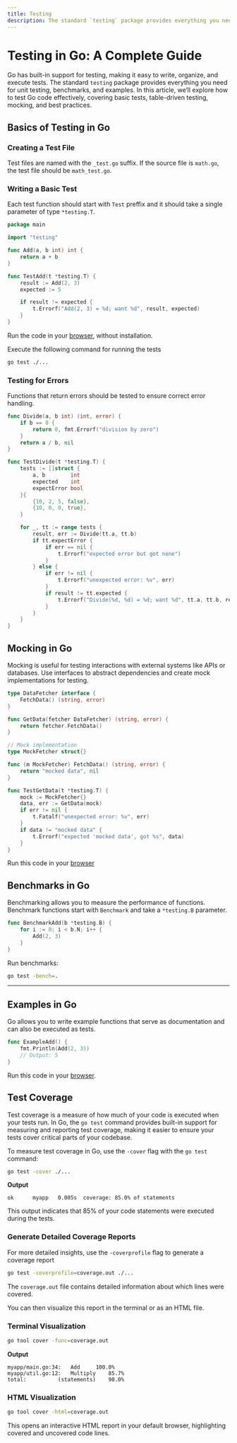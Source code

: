 ```yaml
---
title: Testing
description: The standard `testing` package provides everything you need for unit testing, benchmarks, and examples
---
```


# Testing in Go: A Complete Guide

Go has built-in support for testing, making it easy to write, organize, and execute tests. The standard `testing` package provides everything you need for unit testing, benchmarks, and examples. In this article, we’ll explore how to test Go code effectively, covering basic tests, table-driven testing, mocking, and best practices.

## Basics of Testing in Go

### Creating a Test File
Test files are named with the `_test.go` suffix. If the source file is `math.go`, the test file should be `math_test.go`.

### Writing a Basic Test
Each test function should start with `Test` preffix and it should take a single parameter of type `*testing.T`.

```go
package main

import "testing"

func Add(a, b int) int {
	return a + b
}

func TestAdd(t *testing.T) {
	result := Add(2, 3)
	expected := 5

	if result != expected {
		t.Errorf("Add(2, 3) = %d; want %d", result, expected)
	}
}
```

Run the code in your [browser](https://goplay.followthepattern.net/snippet/mZNb0eB0AlZ), without installation.

Execute the following command for running the tests

```bash
go test ./...
```

### Testing for Errors

Functions that return errors should be tested to ensure correct error handling.

```go
func Divide(a, b int) (int, error) {
	if b == 0 {
		return 0, fmt.Errorf("division by zero")
	}
	return a / b, nil
}

func TestDivide(t *testing.T) {
	tests := []struct {
		a, b        int
		expected    int
		expectError bool
	}{
		{10, 2, 5, false},
		{10, 0, 0, true},
	}

	for _, tt := range tests {
		result, err := Divide(tt.a, tt.b)
		if tt.expectError {
			if err == nil {
				t.Errorf("expected error but got none")
			}
		} else {
			if err != nil {
				t.Errorf("unexpected error: %v", err)
			}
			if result != tt.expected {
				t.Errorf("Divide(%d, %d) = %d; want %d", tt.a, tt.b, result, tt.expected)
			}
		}
	}
}
```

## Mocking in Go

Mocking is useful for testing interactions with external systems like APIs or databases. Use interfaces to abstract dependencies and create mock implementations for testing.

```go copy {12,18}
type DataFetcher interface {
	FetchData() (string, error)
}

func GetData(fetcher DataFetcher) (string, error) {
	return fetcher.FetchData()
}

// Mock implementation
type MockFetcher struct{}

func (m MockFetcher) FetchData() (string, error) {
	return "mocked data", nil
}

func TestGetData(t *testing.T) {
	mock := MockFetcher{}
	data, err := GetData(mock)
	if err != nil {
		t.Fatalf("unexpected error: %v", err)
	}
	if data != "mocked data" {
		t.Errorf("expected 'mocked data', got %s", data)
	}
}
```

Run this code in your [browser](https://goplay.followthepattern.net/snippet/96T16ZoX6dY)

## Benchmarks in Go

Benchmarking allows you to measure the performance of functions. Benchmark functions start with `Benchmark` and take a `*testing.B` parameter.

```go
func BenchmarkAdd(b *testing.B) {
	for i := 0; i < b.N; i++ {
		Add(2, 3)
	}
}
```

Run benchmarks:
```bash
go test -bench=.
```

---

## Examples in Go

Go allows you to write example functions that serve as documentation and can also be executed as tests.

```go
func ExampleAdd() {
	fmt.Println(Add(2, 3))
	// Output: 5
}
```

Run this code in your [browser](https://goplay.followthepattern.net/snippet/Lr8n5-IBMuj).


## Test Coverage

Test coverage is a measure of how much of your code is executed when your tests run. In Go, the `go test` command provides built-in support for measuring and reporting test coverage, making it easier to ensure your tests cover critical parts of your codebase.

To measure test coverage in Go, use the `-cover` flag with the `go test` command:

```bash
go test -cover ./...
```

**Output**
```
ok  	myapp	0.005s	coverage: 85.0% of statements
```

This output indicates that 85% of your code statements were executed during the tests.

### Generate Detailed Coverage Reports

For more detailed insights, use the `-coverprofile` flag to generate a coverage report

```bash
go test -coverprofile=coverage.out ./...
```

The `coverage.out` file contains detailed information about which lines were covered.

You can then visualize this report in the terminal or as an HTML file.

### Terminal Visualization
```bash
go tool cover -func=coverage.out
```

**Output**
```
myapp/main.go:34:	Add		100.0%
myapp/util.go:12:	Multiply	85.7%
total:			(statements)	90.0%
```

### HTML Visualization
```bash
go tool cover -html=coverage.out
```

This opens an interactive HTML report in your default browser, highlighting covered and uncovered code lines.